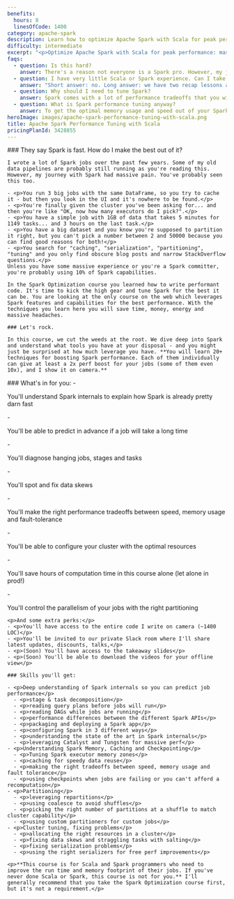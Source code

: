 ```yaml
---
benefits:
  hours: 8
  linesOfCode: 1400
category: apache-spark
description: Learn how to optimize Apache Spark with Scala for peak performance with our comprehensive course. Master Spark internals and configurations to enhance speed and memory efficiency for your cluster.
difficulty: intermediate
excerpt: "<p>Optimize Apache Spark with Scala for peak performance: master Spark internals and configurations to achieve maximum speed and memory efficiency for your cluster</p>"
faqs:
  - question: Is this hard?
    answer: There's a reason not everyone is a Spark pro. However, my job is to give you these (otherwise hard) topics in a way that will make you go like "huh, that wasn't so hard".
  - question: I have very little Scala or Spark experience. Can I take this course?
    answer: "Short answer: no. Long answer: we have two recap lessons at the beginning, but they're not a crash course into Scala or Spark and they're not enough if this is the first time you're seeing them. You should take the Scala beginners course and the Spark Essentials course at least. I'll also recommend taking the first Spark Optimization course, but it's not a requirement - this course is standalone. "
  - question: Why should I need to tune Spark?
    answer: Spark comes with a lot of performance tradeoffs that you will have to make while running your jobs. It's important to know what they are and how you can use each configuration or setting, so that you can get the best performance out of your jobs.
  - question: What is Spark performance tuning anyway?
    answer: To get the optimal memory usage and speed out of your Spark job, you will need to know how Spark works. Tuning Spark means setting the right configurations before running a job, the right resource allocation for your clusters, the right partitioning for your data, and many other aspects.
heroImage: images/apache-spark-performance-tuning-with-scala.png
title: Apache Spark Performance Tuning with Scala
pricingPlanId: 3428855
---
```



<CourseLayout>
  <Fragment slot="goal">
    ### They say Spark is fast. How do I make the best out of it?

    I wrote a lot of Spark jobs over the past few years. Some of my old data pipelines are probably still running as you're reading this. However, my journey with Spark had massive pain. You've probably seen this too.

    - <p>You run 3 big jobs with the same DataFrame, so you try to cache it - but then you look in the UI and it's nowhere to be found.</p>
    - <p>You're finally given the cluster you've been asking for... and then you're like "OK, now how many executors do I pick?".</p>
    - <p>You have a simple job with 1GB of data that takes 5 minutes for 1149 tasks... and 3 hours on the last task.</p>
    - <p>You have a big dataset and you know you're supposed to partition it right, but you can't pick a number between 2 and 50000 because you can find good reasons for both!</p>
    - <p>You search for "caching", "serialization", "partitioning", "tuning" and you only find obscure blog posts and narrow StackOverflow questions.</p>
    Unless you have some massive experience or you're a Spark committer, you're probably using 10% of Spark capabilities.

    In the Spark Optimization course you learned how to write performant code. It's time to kick the high gear and tune Spark for the best it can be. You are looking at the only course on the web which leverages Spark features and capabilities for the best performance. With the techniques you learn here you will save time, money, energy and massive headaches.

    ### Let's rock.

    In this course, we cut the weeds at the root. We dive deep into Spark and understand what tools you have at your disposal - and you might just be surprised at how much leverage you have. **You will learn 20+ techniques for boosting Spark performance. Each of them individually can give at least a 2x perf boost for your jobs (some of them even 10x), and I show it on camera.**

  </Fragment>
  <Fragment slot="skills">
    ### What's in for you:
    - <p>You'll understand Spark internals to explain how Spark is already pretty darn fast</p>
    - <p>You'll be able to predict in advance if a job will take a long time</p>
    - <p>You'll diagnose hanging jobs, stages and tasks</p>
    - <p>You'll spot and fix data skews</p>
    - <p>You'll make the right performance tradeoffs between speed, memory usage and fault-tolerance</p>
    - <p>You'll be able to configure your cluster with the optimal resources</p>
    - <p>You'll save hours of computation time in this course alone (let alone in prod!)</p>
    - <p>You'll control the parallelism of your jobs with the right partitioning</p>

    <p>And some extra perks:</p>
    - <p>You'll have access to the entire code I write on camera (~1400 LOC)</p>
    - <p>You'll be invited to our private Slack room where I'll share latest updates, discounts, talks,</p>
    - <p>(Soon) You'll have access to the takeaway slides</p>
    - <p>(Soon) You'll be able to download the videos for your offline view</p>

    ### Skills you'll get:

    - <p>Deep understanding of Spark internals so you can predict job performance</p>
      - <p>stage & task decomposition</p>
      - <p>reading query plans before jobs will run</p>
      - <p>reading DAGs while jobs are running</p>
      - <p>performance differences between the different Spark APIs</p>
      - <p>packaging and deploying a Spark app</p>
      - <p>configuring Spark in 3 different ways</p>
      - <p>understanding the state of the art in Spark internals</p>
      - <p>leveraging Catalyst and Tungsten for massive perf</p>
    - <p>Understanding Spark Memory, Caching and Checkpointing</p>
      - <p>Tuning Spark executor memory zones</p>
      - <p>caching for speedy data reuse</p>
      - <p>making the right tradeoffs between speed, memory usage and fault tolerance</p>
      - <p>using checkpoints when jobs are failing or you can't afford a recomputation</p>
    - <p>Partitioning</p>
      - <p>leveraging repartitions</p>
      - <p>using coalesce to avoid shuffles</p>
      - <p>picking the right number of partitions at a shuffle to match cluster capability</p>
      - <p>using custom partitioners for custom jobs</p>
    - <p>Cluster tuning, fixing problems</p>
      - <p>allocating the right resources in a cluster</p>
      - <p>fixing data skews and straggling tasks with salting</p>
      - <p>fixing serialization problems</p>
      - <p>using the right serializers for free perf improvements</p>

    <p>**This course is for Scala and Spark programmers who need to improve the run time and memory footprint of their jobs. If you've never done Scala or Spark, this course is not for you.** I'll generally recommend that you take the Spark Optimization course first, but it's not a requirement.</p>

  </Fragment>
</CourseLayout>
